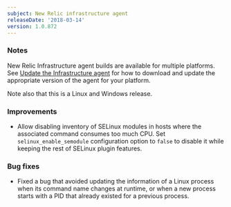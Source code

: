 ```yaml
---
subject: New Relic infrastructure agent
releaseDate: '2018-03-14'
version: 1.0.872
---
```


### Notes

New Relic Infrastructure agent builds are available for multiple platforms. See [Update the Infrastructure agent](https://docs.newrelic.com/docs/infrastructure/new-relic-infrastructure/installation/update-infrastructure-agent) for how to download and update the appropriate version of the agent for your platform.

Note also that this is a Linux and Windows release.

### Improvements

* Allow disabling inventory of SELinux modules in hosts where the associated command consumes too much CPU. Set `selinux_enable_semodule` configuration option to `false` to disable it while keeping the rest of SELinux plugin features.

### Bug fixes

* Fixed a bug that avoided updating the information of a Linux process when its command name changes at runtime, or when a new process starts with a PID that already existed for a previous process.
